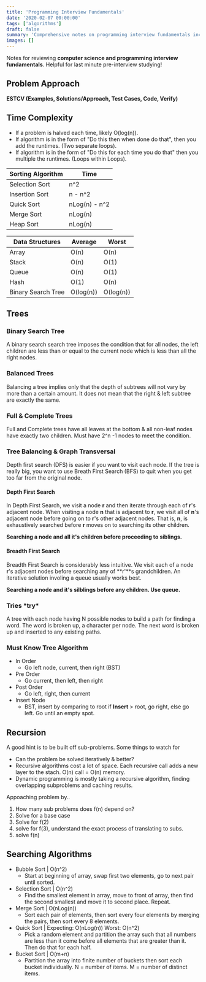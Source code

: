 ```yaml
---
title: 'Programming Interview Fundamentals'
date: '2020-02-07 00:00:00'
tags: ['algorithms']
draft: false
summary: 'Comprehensive notes on programming interview fundamentals including time complexity, data structures, tree algorithms, recursion, and sorting algorithms with complexity analysis.'
images: []
---
```


Notes for reviewing **computer science and programming interview fundamentals**. Helpful for last minute pre-interview studying!

## Problem Approach

**ESTCV (Examples, Solutions/Approach, Test Cases, Code, Verify)**

## Time Complexity

- If a problem is halved each time, likely O(log(n)).
- If algorithm is in the form of "Do this then when done do that", then you add the runtimes. (Two separate loops).
- If algorithm is in the form of "Do this for each time you do that" then you multiple the runtimes. (Loops within Loops).

| Sorting Algorithm | Time |
| --- | --- |
| Selection Sort | n^2 |
| Insertion Sort | n - n^2 |
| Quick Sort | nLog(n) - n^2 |
| Merge Sort | nLog(n) |
| Heap Sort | nLog(n) |

| Data Structures | Average | Worst |
| --- | --- | --- |
| Array | O(n) | O(n) |
| Stack | O(n) | O(1) |
| Queue | O(n) | O(1) |
| Hash | O(1) | O(n) |
| Binary Search Tree | O(log(n)) | O(log(n)) |

## Trees

### Binary Search Tree

A binary search search tree imposes the condition that for all nodes, the left children are less than or equal to the current node which is less than all the right nodes.

### Balanced Trees

Balancing a tree implies only that the depth of subtrees will not vary by more than a certain amount. It does not mean that the right & left subtree are exactly the same.

### Full & Complete Trees

Full and Complete trees have all leaves at the bottom & all non-leaf nodes have exactly two children. Must have 2^n -1 nodes to meet the condition.

### Tree Balancing & Graph Transversal

Depth first search (DFS) is easier if you want to visit each node. If the tree is really big, you want to use Breath First Search (BFS) to quit when you get too far from the original node.

#### Depth First Search

In Depth First Search, we visit a node **r** and then iterate through each of **r**'s adjacent node. When visiting a node **n** that is adjacent to **r**, we visit all of **n**'s adjacent node before going on to **r**'s other adjacent nodes. That is, **n**, is exhaustively searched before **r** moves on to searching its other children.

**Searching a node and all it's children before proceeding to siblings.**

#### Breadth First Search

Breadth First Search is considerably less intuitive. We visit each of a node **r**'s adjacent nodes before searching any of **r'**s grandchildren. An iterative solution involing a queue usually works best.

**Searching a node and it's silblings before any children. Use queue.**

### Tries \*try\*

A tree with each node having N possible nodes to build a path for finding a word. The word is broken up, a character per node. The next word is broken up and inserted to any existing paths.

### Must Know Tree Algorithm

- In Order
    - Go left node, current, then right (BST)
- Pre Order
    - Go current, then left, then right
- Post Order
    - Go left, right, then current
- Insert Node
    - BST, insert by comparing to root if **Insert** > root, go right, else go left. Go until an empty spot.

## Recursion

A good hint is to be built off sub-problems. Some things to watch for

- Can the problem be solved iteratively & better?
- Recursive algorithms cost a lot of space. Each recursive call adds a new layer to the stach. O(n) call = O(n) memory.
- Dynamic programming is mostly taking a recursive algorithm, finding overlapping subproblems and caching results.

Appoaching problem by..

1. How many sub problems does f(n) depend on?
2. Solve for a base case
3. Solve for f(2)
4. solve for f(3), understand the exact process of translating to subs.
5. solve f(n)

## Searching Algorithms

- Bubble Sort | O(n^2)
    - Start at beginning of array, swap first two elements, go to next pair until sorted.
- Selection Sort | O(n^2)
    - Find the smallest element in array, move to front of array, then find the second smallest and move it to second place. Repeat.
- Merge Sort | O(nLog(n))
    - Sort each pair of elements, then sort every four elements by merging the pairs, then sort every 8 elements.
- Quick Sort | Expecting: O(nLog(n)) Worst: O(n^2)
    - Pick a random element and partition the array such that all numbers are less than it come before all elements that are greater than it. Then do that for each half.
- Bucket Sort | O(m+n)
    - Partition the array into finite number of buckets then sort each bucket individually. N = number of items. M = number of distinct items. 